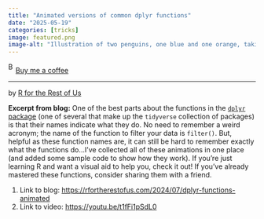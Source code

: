 ```yaml
---
title: "Animated versions of common dplyr functions"
date: "2025-05-19"
categories: [tricks]
image: featured.png
image-alt: "Illustration of two penguins, one blue and one orange, taking a selfie with a selfie stick. The moon in the background looks like the Quarto logo."
---
```


<link href="https://fonts.googleapis.com/css?family=Cookie" rel="stylesheet"><a class="bmc-button" target="_blank" href="https://www.buymeacoffee.com/JoscelinRocha">![Buy me a coffee](https://cdn.buymeacoffee.com/buttons/bmc-new-btn-logo.svg){alt="Buy me a coffee" width="15" height="21"}Buy me a coffee</a>

------------------------------------------------------------------------

by [R for the Rest of Us](https://rfortherestofus.com/)

**Excerpt from blog:** One of the best parts about the functions in the [`dplyr` package](https://click.convertkit-mail.com/e5uv8dzv9wf0uzpgz8i8h8rgp222cl/owhkhqhrv3g73rbv/aHR0cHM6Ly9kcGx5ci50aWR5dmVyc2Uub3JnLw==) (one of several that make up the `tidyverse` collection of packages) is that their names indicate what they do. No need to remember a weird acronym; the name of the function to filter your data is `filter()`. But, helpful as these function names are, it can still be hard to remember exactly what the functions do...I've collected all of these animations in one place (and added some sample code to show how they work). If you're just learning R and want a visual aid to help you, check it out! If you've already mastered these functions, consider sharing them with a friend.

1.  Link to blog: <https://rfortherestofus.com/2024/07/dplyr-functions-animated>
2.  Link to video: <https://youtu.be/t1fFi1pSdL0>

